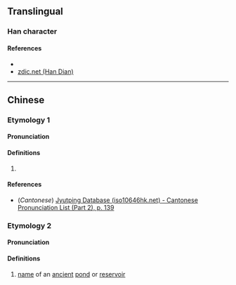{{character info/new}}
==Translingual==

===Han character===
{{Han char|rn=85|rad=水|as=07|sn=10|four=37120|canj=EBCR|ids=⿰氵冏}}

====References====
* {{Han ref|kx=0625.200|dkj=17509|dj=1027.060|hdz=31625.050|uh=6D7B|ud=28027|bh=D266|bd=53862}}
* [http://www.zdic.net/z/1d/js/6D7B.htm zdic.net (Han Dian)]

----

==Chinese==
{{zh-forms}}

===Etymology 1===
====Pronunciation====
{{zh-pron
|m=jiǒng
|c=gwing2
|mc=y
|oc=
|ma=
|cat=v
}}

====Definitions====
{{zh-hanzi}}

# {{zh-only|浻澋}}

====References====
* (''Cantonese'') [http://www.iso10646hk.net/jp/document/download.jsp Jyutping Database (iso10646hk.net) - Cantonese Pronunciation List (Part 2), p. 139]

===Etymology 2===
====Pronunciation====
{{zh-pron
|m=jiōng
|c=
|ma=
|cat=pn
}}

====Definitions====
{{zh-hanzi}}

# {{lb|zh|archaic}} [[name]] of an [[ancient]] [[pond]] or [[reservoir]]